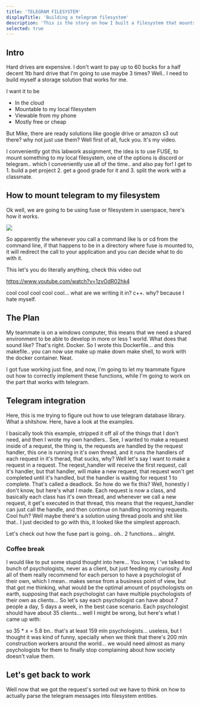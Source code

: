 ```yaml
---
title: 'TELEGRAM FILESYSTEM'
displayTitle: 'Building a telegram filesystem'
description: 'This is the story on how I built a filesystem that mounts telegram channels onto my local filesystem.'
selected: true
---
```


## Intro

Hard drives are expensive. I don't want to pay up to 60 bucks for a half decent 1tb hard drive that I'm going to use maybe 3 times? Well.. I need to build myself a storage solution that works for me.

I want it to be

- In the cloud
- Mountable to my local filesystem
- Viewable from my phone
- Mostly free or cheap

But Mike, there are ready solutions like google drive or amazon s3 out there? why not just use them? Well first of all, fuck you. It's my video.

I conveniently got this labwork assignment, the idea is to use FUSE, to mount something to my local filesystem, one of the options is discord or telegram.. which I conveniently use all of the time.. and also pay for! I get to 1. build a pet project 2. get a good grade for it and 3. split the work with a classmate.

## How to mount telegram to my filesystem

Ok well, we are going to be using fuse or filesystem in userspace, here's how it works.

![](https://upload.wikimedia.org/wikipedia/commons/thumb/0/08/FUSE_structure.svg/560px-FUSE_structure.svg.png)

So apparently the whenever you call a command like ls or cd from the command line, if that happens to be in a directory where fuse is mounted to, it will redirect the call to your application and you can decide what to do with it.

This let's you do literally anything, check this video out

https://www.youtube.com/watch?v=1zvOdR02hk4

cool cool cool cool cool... what are we writing it in? c++. why? because I hate myself.

## The Plan

My teammate is on a windows computer, this means that we need a shared environment to be able to develop in more or less 1 world. What does that sound like? That's right. Docker. So I wrote this Dockerfile... and this makefile.. you can now use make up make down make shell, to work with the docker container. Neat.

I got fuse working just fine, and now, I'm going to let my teammate figure out how to correctly implement these functions, while I'm going to work on the part that works with telegram.

## Telegram integration

Here, this is me trying to figure out how to use telegram database library. What a shitshow. Here, have a look at the examples.

I basically took this example, stripped it off all of the things that I don't need, and then I wrote my own handlers.. See, I wanted to make a request inside of a request, the thing is, the requests are handled by the request handler, this one is running in it's own thread, and it runs the handlers of each request in it's therad, that sucks, why? Well let's say I want to make a request in a request. The reqest_handler will receive the first request, call it's handler, but that handler, will make a new request, that request won't get completed until it's handled, but the handler is waiting for request 1 to complete.
That's called a deadlock. So how do we fix this? Well, honestly I don't know, but here's what I made. Each request is now a class, and basically each class has it's own thread, and whenever we call a new request, it get's executed in that thread, this means that the request_handler can just call the handle, and then continue on handling incoming requests.
Cool huh? Well maybe there's a solution using thread pools and shit like that.. I just decided to go with this, it looked like the simplest approach.

Let's check out how the fuse part is going.. oh.. 2 functions... alright.

### Coffee break

I would like to put some stupid thought into here... You know, I 've talked to bunch of psychologists, never as a client, but just feeding my curiosity. And all of them really recommend for each person to have a psychologist of their own, which I mean.. makes sense from a business point of view, but that got me thinking, what would be the optimal amount of psychologists on earth, supposing that each psychologist can have multiple psychologists of their own as clients... So let's say each psychologist can have about 7 people a day, 5 days a week, in the best case scenario. Each psychologist should have about 35 clients... well I might be wrong, but here's what I came up with:

so 35 \* x = 5.8 bn.. that's at least 159 mln psychologists... useless, but I thought it was kind of funny, specially when we think that there's 200 mln construction workers around the world... we would need almost as many psychologists for them to finally stop complaining about how society doesn't value them.

## Let's get back to work

Well now that we got the request's sorted out we have to think on how to actually parse the telegram messages into filesystem entities.
